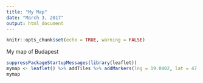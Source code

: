 ---
title: "My Map"
date: "March 3, 2017"
output: html_document
---

```{r setup, include=FALSE}
knitr::opts_chunk$set(echo = TRUE, warning = FALSE)
```

My map of Budapest

```{r echo=FALSE}
suppressPackageStartupMessages(library(leaflet))
mymap <- leaflet() %>% addTiles %>% addMarkers(lng = 19.0402, lat = 47.4979)
mymap
```

